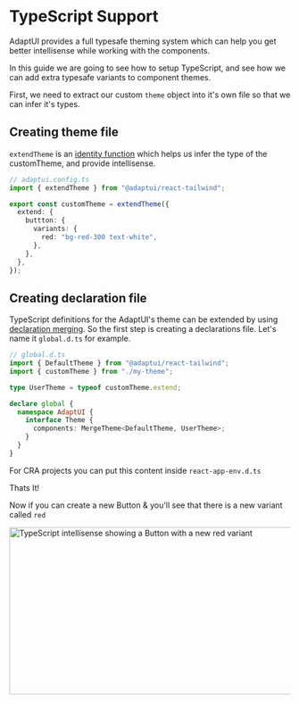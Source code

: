 
# TypeScript Support

AdaptUI provides a full typesafe theming system which can help you get better
intellisense while working with the components.

In this guide we are going to see how to setup TypeScript, and see how we can
add extra typesafe variants to component themes.

First, we need to extract our custom `theme` object into it's own file so that
we can infer it's types.

## Creating theme file

`extendTheme` is an
[identity function](https://www.typescriptlang.org/docs/handbook/2/generics.html#hello-world-of-generics)
which helps us infer the type of the customTheme, and provide intellisense.

```ts
// adaptui.config.ts
import { extendTheme } from "@adaptui/react-tailwind";

export const customTheme = extendTheme({
  extend: {
    buttton: {
      variants: {
        red: "bg-red-300 text-white",
      },
    },
  },
});
```

## Creating declaration file

TypeScript definitions for the AdaptUI's theme can be extended by using
[declaration merging](https://www.typescriptlang.org/docs/handbook/declaration-merging.html).
So the first step is creating a declarations file. Let's name it `global.d.ts`
for example.

```ts
// global.d.ts
import { DefaultTheme } from "@adaptui/react-tailwind";
import { customTheme } from "./my-theme";

type UserTheme = typeof customTheme.extend;

declare global {
  namespace AdaptUI {
    interface Theme {
      components: MergeTheme<DefaultTheme, UserTheme>;
    }
  }
}
```

For CRA projects you can put this content inside `react-app-env.d.ts`

Thats It!

Now if you can create a new Button & you'll see that there is a new variant
called `red`

>

<Image
  alt="TypeScript intellisense showing a Button with a new red variant"
  width="600"
  height="300"
  layout="intrinsic"
  src="/ts-adaptui-variant.png"
  quality={100}
/>
